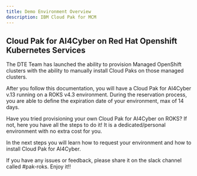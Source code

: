 ```yaml
---
title: Demo Environment Overview
description: IBM Cloud Pak for MCM
---
```


## Cloud Pak for AI4Cyber on Red Hat Openshift Kubernetes Services

The DTE Team has launched the ability to provision Managed OpenShift clusters with the ability to manually install Cloud Paks on those managed clusters.

After you follow this documentation, you will have a Cloud Pak for AI4Cyber v.13 running on a ROKS v4.3 environment. During the reservation process, you are able to define the expiration date of your environment, max of 14 days.

Have you tried provisioning your own Cloud Pak for AI4Cyber on ROKS? If not, here you have all the steps to do it! It is a dedicated/personal environment with no extra cost for you.

In the next steps you will learn how to request your environment and how to install Cloud Pak for AI4Cyber.

If you have any issues or feedback, please share it on the slack channel called \#pak-roks. Enjoy it!!
